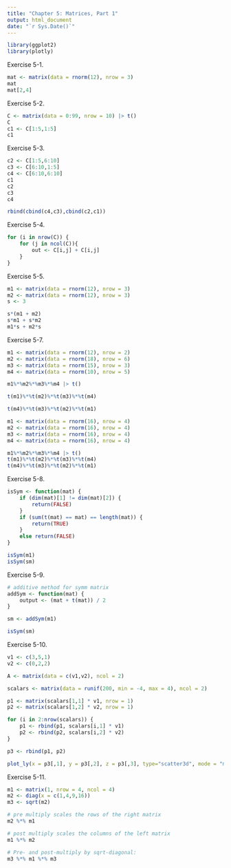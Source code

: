 ```yaml
---
title: "Chapter 5: Matrices, Part 1"
output: html_document
date: "`r Sys.Date()`"
---
```


```r
library(ggplot2)
library(plotly)
```


Exercise 5-1.

```r
mat <- matrix(data = rnorm(12), nrow = 3)
mat
mat[2,4]
```

Exercise 5-2.

```r
C <- matrix(data = 0:99, nrow = 10) |> t()
C
c1 <- C[1:5,1:5]
c1
```

Exercise 5-3.

```r
c2 <- C[1:5,6:10]
c3 <- C[6:10,1:5]
c4 <- C[6:10,6:10]
c1
c2
c3
c4
```

```r
rbind(cbind(c4,c3),cbind(c2,c1))
```

Exercise 5-4.

```r
for (i in nrow(C)) {
    for (j in ncol(C)){
        out <- C[i,j] + C[i,j]
    }
}
```

Exercise 5-5.

```r
m1 <- matrix(data = rnorm(12), nrow = 3)
m2 <- matrix(data = rnorm(12), nrow = 3)
s <- 3
```

```r
s*(m1 + m2)
s*m1 + s*m2
m1*s + m2*s
```

Exercise 5-7.

```r
m1 <- matrix(data = rnorm(12), nrow = 2)
m2 <- matrix(data = rnorm(18), nrow = 6)
m3 <- matrix(data = rnorm(15), nrow = 3)
m4 <- matrix(data = rnorm(10), nrow = 5)
```

```r
m1%*%m2%*%m3%*%m4 |> t()
```

```r
t(m1)%*%t(m2)%*%t(m3)%*%t(m4)
```

```r
t(m4)%*%t(m3)%*%t(m2)%*%t(m1)
```

```r
m1 <- matrix(data = rnorm(16), nrow = 4)
m2 <- matrix(data = rnorm(16), nrow = 4)
m3 <- matrix(data = rnorm(16), nrow = 4)
m4 <- matrix(data = rnorm(16), nrow = 4)

m1%*%m2%*%m3%*%m4 |> t()
t(m1)%*%t(m2)%*%t(m3)%*%t(m4)
t(m4)%*%t(m3)%*%t(m2)%*%t(m1)
```

Exercise 5-8.

```r

isSym <- function(mat) {
    if (dim(mat)[1] != dim(mat)[2]) {
        return(FALSE)
    }
    if (sum(t(mat) == mat) == length(mat)) {
        return(TRUE)
    }
    else return(FALSE)
}

isSym(m1)
isSym(sm)

```

Exercise 5-9.

```r
# additive method for symm matrix
addSym <- function(mat) {
    output <- (mat + t(mat)) / 2
}
```

```r
sm <- addSym(m1)

isSym(sm)
```

Exercise 5-10.

```r
v1 <- c(3,5,1)
v2 <- c(0,2,2)

A <- matrix(data = c(v1,v2), ncol = 2)

scalars <- matrix(data = runif(200, min = -4, max = 4), ncol = 2)

p1 <- matrix(scalars[1,1] * v1, nrow = 1)
p2 <- matrix(scalars[1,2] * v2, nrow = 1)

for (i in 2:nrow(scalars)) {
    p1 <- rbind(p1, scalars[i,1] * v1)
    p2 <- rbind(p2, scalars[i,2] * v2)
}

p3 <- rbind(p1, p2)
```

```r
plot_ly(x = p3[,1], y = p3[,2], z = p3[,3], type="scatter3d", mode = "markers")
```

Exercise 5-11.

```r
m1 <- matrix(1, nrow = 4, ncol = 4)
m2 <- diag(x = c(1,4,9,16))
m3 <- sqrt(m2)
```

```r
# pre multiply scales the rows of the right matrix
m2 %*% m1

# post multiply scales the columns of the left matrix
m1 %*% m2
```

```r
# Pre- and post-multiply by sqrt-diagonal:
m3 %*% m1 %*% m3
```





